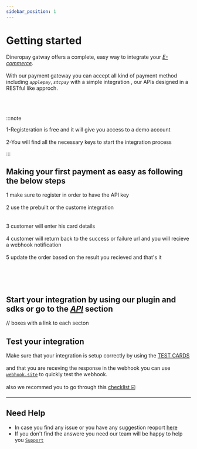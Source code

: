 ```yaml
---
sidebar_position: 1
---
```


# Getting started

Dineropay gatway offers a complete, easy way to integrate your <u>_E-commerce_</u>.<br></br>
With our payment gateway you can accept all kind of payment method including _`applepay,stcpay`_ with a simple integration , our APIs designed in a RESTful like approch.
<br></br>
<br></br>

:::note

1-Registeration is free and it will give you access to a demo account<br></br>
2-You will find all the necessary keys to start the integration process

:::

## Making your first payment as easy as following the below steps
<circle>1</circle> make sure to register in order to have the API key <br></br> 
<circle>2</circle> use the prebuilt or the custome integration <br></br>           
<circle>3</circle> customer will enter his card details <br></br>
<circle>4</circle> customer will return back to the success or failure url and you will recieve a webhook notification <br></br>
<circle>5</circle> update the order based on the result you recieved and that's it <br></br>

<br></br> 


## Start your integration by using our plugin and sdks or go to the _<u>[API](/api)</u>_ section

// boxes with a link to each secton

##   Test your integration 

Make sure that your integration is setup correctly by using the [TEST CARDS](/docs/test_cards) <br></br>
and that you are receving the response in the webhook you can use [`webhook.site`](https://webhook.site/) to quickly test the webhook. <br></br>
also we recommed you to go through this [checklist ☑️](/docs/checklist)

---

## Need Help

- In case you find any issue or you have any suggestion reoport [here](https://dineropay)
- If you don't find the answere you need our team will be happy to help you [`Support`](mailto:support@dineropay.com)


